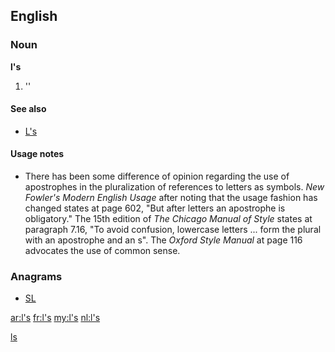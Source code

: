 {{also|LS|.ls|L's}}
==English==

===Noun===
'''l's'''

# ''{{plural of|[[l]]}}

====See also====
* [[L's]]

====Usage notes====
* There has been some difference of opinion regarding the use of apostrophes in the pluralization of references to letters as symbols.  ''New Fowler's Modern English Usage'' after noting that the usage fashion has changed states at page 602, "But after letters an apostrophe is obligatory."    The 15th edition of ''The Chicago Manual of Style'' states at paragraph 7.16, "To avoid confusion, lowercase letters ... form the plural with an apostrophe and an s".  The ''Oxford Style Manual'' at page 116 advocates the use of common sense.

===Anagrams===
* [[SL#English|SL]]

[[Category:English terms spelled with '|ls]]

[[ar:l's]]
[[fr:l's]]
[[my:l's]]
[[nl:l's]]